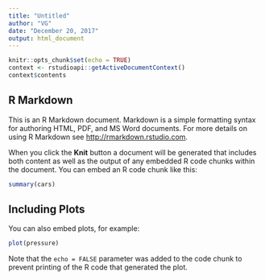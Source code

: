 ```yaml
---
title: "Untitled"
author: "VG"
date: "December 20, 2017"
output: html_document
---
```


```r
knitr::opts_chunk$set(echo = TRUE)
context <- rstudioapi::getActiveDocumentContext()
context$contents
```
  
## R Markdown

This is an R Markdown document. Markdown is a simple formatting syntax for authoring HTML, PDF, and MS Word documents. For more details on using R Markdown see <http://rmarkdown.rstudio.com>.

When you click the **Knit** button a document will be generated that includes both content as well as the output of any embedded R code chunks within the document. You can embed an R code chunk like this:

```r
summary(cars)
```

## Including Plots

You can also embed plots, for example:

```r
plot(pressure)
```

Note that the `echo = FALSE` parameter was added to the code chunk to prevent printing of the R code that generated the plot.
